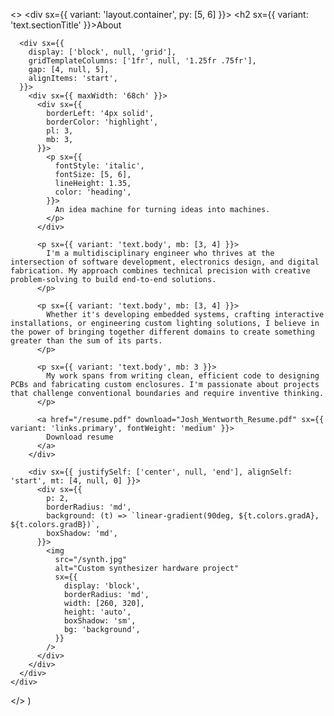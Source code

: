 
  <>
    <div sx={{ variant: 'layout.container', py: [5, 6] }}>
      <h2 sx={{ variant: 'text.sectionTitle' }}>About</h2>

      <div sx={{
        display: ['block', null, 'grid'],
        gridTemplateColumns: ['1fr', null, '1.25fr .75fr'],
        gap: [4, null, 5],
        alignItems: 'start',
      }}>
        <div sx={{ maxWidth: '68ch' }}>
          <div sx={{
            borderLeft: '4px solid',
            borderColor: 'highlight',
            pl: 3,
            mb: 3,
          }}>
            <p sx={{
              fontStyle: 'italic',
              fontSize: [5, 6],
              lineHeight: 1.35,
              color: 'heading',
            }}>
              An idea machine for turning ideas into machines.
            </p>
          </div>

          <p sx={{ variant: 'text.body', mb: [3, 4] }}>
            I'm a multidisciplinary engineer who thrives at the intersection of software development, electronics design, and digital fabrication. My approach combines technical precision with creative problem-solving to build end-to-end solutions.
          </p>

          <p sx={{ variant: 'text.body', mb: [3, 4] }}>
            Whether it's developing embedded systems, crafting interactive installations, or engineering custom lighting solutions, I believe in the power of bringing together different domains to create something greater than the sum of its parts.
          </p>

          <p sx={{ variant: 'text.body', mb: 3 }}>
            My work spans from writing clean, efficient code to designing PCBs and fabricating custom enclosures. I'm passionate about projects that challenge conventional boundaries and require inventive thinking.
          </p>

          <a href="/resume.pdf" download="Josh_Wentworth_Resume.pdf" sx={{ variant: 'links.primary', fontWeight: 'medium' }}>
            Download resume
          </a>
        </div>

        <div sx={{ justifySelf: ['center', null, 'end'], alignSelf: 'start', mt: [4, null, 0] }}>
          <div sx={{
            p: 2,
            borderRadius: 'md',
            background: (t) => `linear-gradient(90deg, ${t.colors.gradA}, ${t.colors.gradB})`,
            boxShadow: 'md',
          }}>
            <img
              src="/synth.jpg"
              alt="Custom synthesizer hardware project"
              sx={{
                display: 'block',
                borderRadius: 'md',
                width: [260, 320],
                height: 'auto',
                boxShadow: 'sm',
                bg: 'background',
              }}
            />
          </div>
        </div>
      </div>
    </div>

  </>
)
